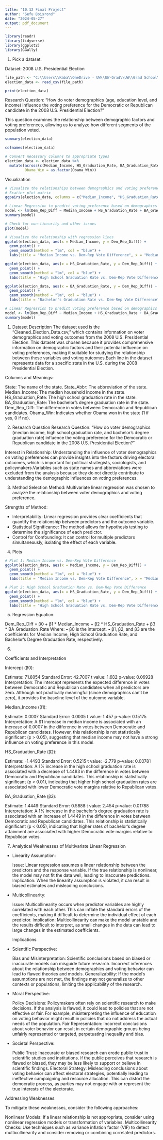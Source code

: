 ---
title: "10.12 Final Project"
author: "Sefu Boisrond"
date: "2024-05-27"
output: pdf_document
---


```{r}
library(readr)
library(tidyverse)
library(ggplot2)
library(GGally)
```
1. Pick a dataset.

Dataset: 2008 U.S. Presidential Election

```{r}
file_path <- "C:\\Users\\Kaba\\OneDrive - UW\\UW-Grad\\UW\\Grad School\\SPRING24\\IMT 572\\Mod 10\\Cleaned_Election_Data.csv"
election_data <- read_csv(file_path)

print(election_data)
```
Research Question:
"How do voter demographics (age, education level, and income) influence the voting preference for the Democratic or Republican candidate in the 2008 U.S. Presidential Election?"

This question examines the relationship between demographic factors and voting preferences, allowing us to analyze how different segments of the population voted.
```{r}
summary(election_data)

colnames(election_data)

```

```{r}
# Convert necessary columns to appropriate types
election_data <- election_data %>%
  mutate(across(c(Median_Income, HS_Graduation_Rate, BA_Graduation_Rate), as.numeric),
         Obama_Win = as.factor(Obama_Win))
```


Visualization
```{r}
# Visualize the relationships between demographics and voting preference
# Scatter plot matrix
ggpairs(election_data, columns = c("Median_Income", "HS_Graduation_Rate", "BA_Graduation_Rate", "Dem_Rep_Diff"))

# Linear Regression to predict voting preference based on demographics
model <- lm(Dem_Rep_Diff ~ Median_Income + HS_Graduation_Rate + BA_Graduation_Rate, data = election_data)
summary(model)

# Check for non-linearity and other issues
plot(model)

# Visualize the relationship with regression lines
ggplot(election_data, aes(x = Median_Income, y = Dem_Rep_Diff)) +
  geom_point() +
  geom_smooth(method = "lm", col = "blue") +
  labs(title = "Median Income vs. Dem-Rep Vote Difference", x = "Median Income", y = "Dem-Rep Vote Difference")

ggplot(election_data, aes(x = HS_Graduation_Rate, y = Dem_Rep_Diff)) +
  geom_point() +
  geom_smooth(method = "lm", col = "blue") +
  labs(title = "High School Graduation Rate vs. Dem-Rep Vote Difference", x = "High School Graduation Rate", y = "Dem-Rep Vote Difference")

ggplot(election_data, aes(x = BA_Graduation_Rate, y = Dem_Rep_Diff)) +
  geom_point() +
  geom_smooth(method = "lm", col = "blue") +
  labs(title = "Bachelor's Graduation Rate vs. Dem-Rep Vote Difference", x = "Bachelor's Graduation Rate", y = "Dem-Rep Vote Difference")
```

```{r}
# Linear Regression to predict voting preference based on demographics
model <- lm(Dem_Rep_Diff ~ Median_Income + HS_Graduation_Rate + BA_Graduation_Rate, data = election_data)
summary(model)

```

1. Dataset Description
The dataset used is the "Cleaned_Election_Data.csv," which contains information on voter demographics and voting outcomes from the 2008 U.S. Presidential Election.
This dataset was chosen because it provides comprehensive information on demographic factors and their potential influence on voting preferences, making it suitable for studying the relationship between these variables and voting outcomes.Each line in the dataset represents data for a specific state in the U.S. during the 2008 Presidential Election.

Columns and Meanings:

State: The name of the state.
State_Abbr: The abbreviation of the state.
Median_Income: The median household income in the state.
HS_Graduation_Rate: The high school graduation rate in the state.
BA_Graduation_Rate: The bachelor's degree graduation rate in the state.
Dem_Rep_Diff: The difference in votes between Democratic and Republican candidates.
Obama_Win: Indicates whether Obama won in the state (1 if yes, 0 if no).


2. Research Question
Research Question:
"How do voter demographics (median income, high school graduation rate, and bachelor's degree graduation rate) influence the voting preference for the Democratic or Republican candidate in the 2008 U.S. Presidential Election?"

Interest in Relationship:
Understanding the influence of voter demographics on voting preferences can provide insights into the factors driving electoral outcomes, which is important for political strategists, sociologists, and policymakers.Variables such as state names and abbreviations were excluded from the analysis because they do not directly contribute to understanding the demographic influences on voting preferences.

3. Method Selection
Method:
Multivariate linear regression was chosen to analyze the relationship between voter demographics and voting preference.

Strengths of Method:

- Interpretability: Linear regression provides clear coefficients that quantify the relationship between predictors and the outcome variable.
- Statistical Significance: The method allows for hypothesis testing to determine the significance of each predictor.
- Control for Confounding: It can control for multiple predictors simultaneously, isolating the effect of each variable.


4. Plots
```{r}
# Plot 1: Median Income vs. Dem-Rep Vote Difference
ggplot(election_data, aes(x = Median_Income, y = Dem_Rep_Diff)) +
  geom_point() +
  geom_smooth(method = "lm", col = "blue") +
  labs(title = "Median Income vs. Dem-Rep Vote Difference", x = "Median Income", y = "Dem-Rep Vote Difference")

# Plot 2: High School Graduation Rate vs. Dem-Rep Vote Difference
ggplot(election_data, aes(x = HS_Graduation_Rate, y = Dem_Rep_Diff)) +
  geom_point() +
  geom_smooth(method = "lm", col = "blue") +
  labs(title = "High School Graduation Rate vs. Dem-Rep Vote Difference", x = "High School Graduation Rate", y = "Dem-Rep Vote Difference")


```

5. Regression Equation

Dem_Rep_Diff = β0 + β1 * Median_Income + β2 * HS_Graduation_Rate + β3 * BA_Graduation_Rate
Where:
•	β0 is the intercept.
•	β1, β2, and β3 are the coefficients for Median Income, High School Graduation Rate, and Bachelor's Degree Graduation Rate, respectively.

6. 

Coefficients and Interpretation

Intercept (β0):

Estimate: 71.8054
Standard Error: 42.7007
t value: 1.682
p-value: 0.09928
Interpretation: The intercept represents the expected difference in votes between Democratic and Republican candidates when all predictors are zero. Although not practically meaningful (since demographics can't be zero), it provides the baseline level of the outcome variable.

Median_Income (β1):

Estimate: 0.0007
Standard Error: 0.0005
t value: 1.457
p-value: 0.15175
Interpretation: A $1 increase in median income is associated with an increase of 0.0007 in the difference in votes between Democratic and Republican candidates. However, this relationship is not statistically significant (p > 0.05), suggesting that median income may not have a strong influence on voting preference in this model.

HS_Graduation_Rate (β2):

Estimate: -1.4493
Standard Error: 0.5215
t value: -2.779
p-value: 0.00781
Interpretation: A 1% increase in the high school graduation rate is associated with a decrease of 1.4493 in the difference in votes between Democratic and Republican candidates. This relationship is statistically significant (p < 0.01), indicating that higher high school graduation rates are associated with lower Democratic vote margins relative to Republican votes.

BA_Graduation_Rate (β3):

Estimate: 1.4449
Standard Error: 0.5888
t value: 2.454
p-value: 0.01788
Interpretation: A 1% increase in the bachelor's degree graduation rate is associated with an increase of 1.4449 in the difference in votes between Democratic and Republican candidates. This relationship is statistically significant (p < 0.05), indicating that higher rates of bachelor's degree attainment are associated with higher Democratic vote margins relative to Republican votes.

7. Analytical Weaknesses of Multivariate Linear Regression

  - Linearity Assumption:

    Issue: Linear regression assumes a linear relationship between the predictors and the response variable. If the true relationship is nonlinear, the model may not fit the data well, leading to inaccurate predictions.
    Implication: When the linearity assumption is violated, it can result in biased estimates and misleading conclusions.

  - Multicollinearity:

    Issue: Multicollinearity occurs when predictor variables are highly correlated with each other. This can inflate the standard errors of the coefficients, making it difficult to determine the individual effect of each predictor.
    Implication: Multicollinearity can make the model unstable and the results difficult to interpret, as small changes in the data can lead to large changes in the estimated coefficients.
    
    Implications

  - Scientific Perspective:

    Bias and Misinterpretation: Scientific conclusions based on biased or inaccurate models can misguide future research. Incorrect inferences about the relationship between demographics and voting behavior can lead to flawed theories and models.
    Generalizability: If the model's assumptions are not met, the findings may not generalize to other contexts or populations, limiting the applicability of the research.
    
  - Moral Perspective:

    Policy Decisions: Policymakers often rely on scientific research to make decisions. If the analysis is flawed, it could lead to policies that are not effective or fair. For example, misinterpreting the influence of education on voting behavior might result in policies that do not address the actual needs of the population.
    Fair Representation: Incorrect conclusions about voter behavior can result in certain demographic groups being unfairly represented or targeted, perpetuating inequality and bias.
    
  - Societal Perspective:

    Public Trust: Inaccurate or biased research can erode public trust in scientific studies and institutions. If the public perceives that research is flawed or biased, they may be less likely to support or believe in  scientific findings.
    Electoral Strategy: Misleading conclusions about voting behavior can affect electoral strategies, potentially leading to ineffective campaigning and resource allocation. This can distort the democratic process, as parties may not engage with or represent the true interests of the electorate.



Addressing Weaknesses

To mitigate these weaknesses, consider the following approaches:

Nonlinear Models: If a linear relationship is not appropriate, consider using nonlinear regression models or transformation of variables.
Multicollinearity Checks: Use techniques such as variance inflation factor (VIF) to detect multicollinearity and consider removing or combining correlated predictors.




